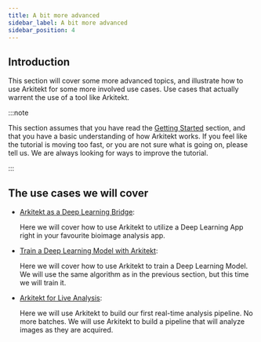 ```yaml
---
title: A bit more advanced
sidebar_label: A bit more advanced
sidebar_position: 4
---
```


## Introduction

This section will cover some more advanced topics, and illustrate how to use Arkitekt for some more involved use cases.
Use cases that actually warrent the use of a tool like Arkitekt.

:::note

This section assumes that you have read the [Getting Started](/docs/introduction/first_steps/) section, and that you have a basic understanding of how Arkitekt works.
If you feel like the tutorial is moving too fast, or you are not sure what is going on, please tell us. We are always looking for ways to improve the tutorial.

:::

## The use cases we will cover

- [ Arkitekt as a Deep Learning Bridge](/docs/introduction/advanced/deep_learning):

  Here we will cover how to use Arkitekt to utilize a Deep Learning App right in your favourite bioimage analysis
  app.

- [ Train a Deep Learning Model with Arkitekt](/docs/introduction/advanced/training):

  Here we will cover how to use Arkitekt to train a Deep Learning Model. We will use the same algorithm as in the
  previous section, but this time we will train it.

- [ Arkitekt for Live Analysis](/docs/introduction/advanced/live):

  Here we will use Arkitekt to build our first real-time analysis pipeline. No more batches. We will use
  Arkitekt to build a pipeline that will analyze images as they are acquired.
